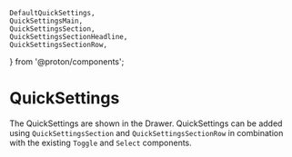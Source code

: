 
    DefaultQuickSettings,
    QuickSettingsMain,
    QuickSettingsSection,
    QuickSettingsSectionHeadline,
    QuickSettingsSectionRow,
} from '@proton/components';

# QuickSettings

The QuickSettings are shown in the Drawer. QuickSettings can be added using `QuickSettingsSection` and `QuickSettingsSectionRow` in combination with the existing `Toggle` and `Select` components.

<Canvas withSource="open">
    <Story id="components-quicksettings--basic" />
</Canvas>

<ArgTypes story={PRIMARY_STORY} />
